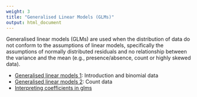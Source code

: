 ```yaml
---
weight: 3
title: "Generalised Linear Models (GLMs)"
output: html_document
---
```

Generalised linear models (GLMs) are used when the distribution of data do not conform to the assumptions of linear models, specifically the assumptions of normally distributed residuals and no relationship between the variance and the mean (e.g., presence/absence, count or highly skewed data).

* [Generalised linear models 1](generalised-linear-models-1): Introduction and binomial data  
* [Generalised linear models 2](generalised-linear-models-2): Count data
* [Interpreting coefficients in glms](interpreting-coefficients-in-glms)

